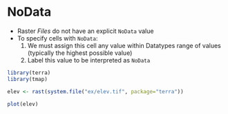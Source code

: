 # NoData {#sec-no-data}


- Raster *Files* do not have an explicit `NoData` value
- To specify cells with `NoData`: 
  1. We must assign this cell any value within Datatypes range of values (typically the highest possible value)
  2. Label this value to be interpreted as `NoData`



```r


library(terra)
library(tmap)

elev <- rast(system.file("ex/elev.tif", package="terra"))

plot(elev)
```


